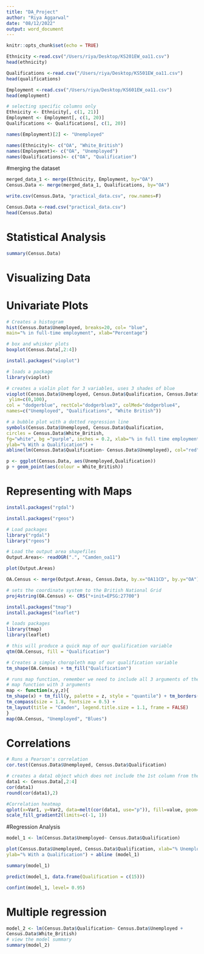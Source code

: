 ```yaml
---
title: "DA_Project"
author: "Riya Aggarwal"
date: "08/12/2022"
output: word_document
---
```


```r
knitr::opts_chunk$set(echo = TRUE)
```
```r
Ethnicity <-read.csv("/Users/riya/Desktop/KS201EW_oa11.csv")
head(ethnicity)
```
```r
Qualifications <-read.csv("/Users/riya/Desktop/KS501EW_oa11.csv")
head(qualifications)
```
```r
Employment <-read.csv("/Users/riya/Desktop/KS601EW_oa11.csv")
head(employment)
```
```r
# selecting specific columns only
Ethnicity <- Ethnicity[, c(1, 21)]
Employment <- Employment[, c(1, 20)]
Qualifications <- Qualifications[, c(1, 20)]
```

```r
names(Employment)[2] <- "Unemployed"
```

```r
names(Ethnicity)<- c("OA", "White_British")
names(Employment)<- c("OA", "Unemployed")
names(Qualifications)<- c("OA", "Qualification")
```

#merging the dataset
```r
merged_data_1 <- merge(Ethnicity, Employment, by="OA")
Census.Data <- merge(merged_data_1, Qualifications, by="OA")
```

```r
write.csv(Census.Data, "practical_data.csv", row.names=F)
```
```r
Census.Data <-read.csv("practical_data.csv")
head(Census.Data)
```

# Statistical Analysis
```r
summary(Census.Data)
```

# Visualizing Data

# Univariate Plots

```r
# Creates a histogram
hist(Census.Data$Unemployed, breaks=20, col= "blue",
main="% in full-time employment", xlab="Percentage")
```

```r
# box and whisker plots
boxplot(Census.Data[,2:4])
```
```r
install.packages("vioplot")
```

```r
# loads a package
library(vioplot)
```
```r
# creates a violin plot for 3 variables, uses 3 shades of blue
vioplot(Census.Data$Unemployed, Census.Data$Qualification, Census.Data$White_British,
 ylim=c(0,100),
col = "dodgerblue", rectCol="dodgerblue3", colMed="dodgerblue4",
names=c("Unemployed", "Qualifications", "White British"))
```
```r
# a bubble plot with a dotted regression line
symbols(Census.Data$Unemployed, Census.Data$Qualification,
circles = Census.Data$White_British,
fg="white", bg ="purple", inches = 0.2, xlab="% in full time employmented",
ylab="% With a Qualification") +
abline(lm(Census.Data$Qualification~ Census.Data$Unemployed), col="red", lwd=2, lty=2)
```

```r
p <- ggplot(Census.Data, aes(Unemployed,Qualification))
p + geom_point(aes(colour = White_British))
```

# Representing with Maps

```r
install.packages("rgdal")
```
```r
install.packages("rgeos")
```
```r
# Load packages
library("rgdal")
library("rgeos")
```

```r
# Load the output area shapefiles
Output.Areas<- readOGR(".", "Camden_oa11")
```

```r
plot(Output.Areas)
```

```r
OA.Census <- merge(Output.Areas, Census.Data, by.x="OA11CD", by.y="OA")
```

```r
# sets the coordinate system to the British National Grid
proj4string(OA.Census) <- CRS("+init=EPSG:27700")
```

```r
install.packages("tmap")
install.packages("leaflet")
```
```r
# loads packages
library(tmap)
library(leaflet)
```
```r
# this will produce a quick map of our qualification variable
qtm(OA.Census, fill = "Qualification")
```

```r
# Creates a simple choropleth map of our qualification variable
tm_shape(OA.Census) + tm_fill("Qualification")
```
```r
# runs map function, remember we need to include all 3 arguments of the function
# map function with 3 arguments
map <- function(x,y,z){
tm_shape(x) + tm_fill(y, palette = z, style = "quantile") + tm_borders(alpha=.4) +
tm_compass(size = 1.8, fontsize = 0.5) +
tm_layout(title = "Camden", legend.title.size = 1.1, frame = FALSE)
}
map(OA.Census, "Unemployed", "Blues")
```

# Correlations


```r
# Runs a Pearson's correlation
cor.test(Census.Data$Unemployed, Census.Data$Qualification)
```

```r
# creates a data1 object which does not include the 1st column from the original data
data1 <- Census.Data[,2:4]
cor(data1)
round(cor(data1),2)
```

```r
#Correlation heatmap
qplot(x=Var1, y=Var2, data=melt(cor(data1, use="p")), fill=value, geom="tile") +
scale_fill_gradient2(limits=c(-1, 1))
```

#Regression Analysis

```r
model_1 <- lm(Census.Data$Unemployed~ Census.Data$Qualification)
```

```r
plot(Census.Data$Unemployed, Census.Data$Qualification, xlab="% Unemployed",
ylab="% With a Qualification") + abline (model_1)
```
```r
summary(model_1)
```

```r
predict(model_1, data.frame(Qualification = c(15)))
```

```r
confint(model_1, level= 0.95)
```

# Multiple regression

```r
model_2 <- lm(Census.Data$Qualification~ Census.Data$Unemployed +
Census.Data$White_British)
# view the model summary
summary(model_2)

```